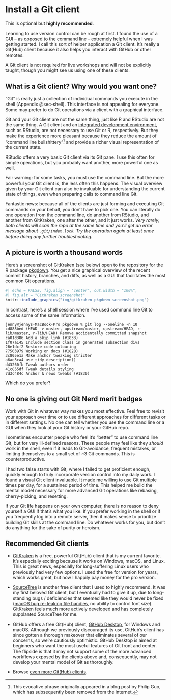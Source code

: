 # Install a Git client {#sec-git-client}

This is optional but **highly recommended**.

Learning to use version control can be rough at first. I found the use of a GUI – as opposed to the command line – extremely helpful when I was getting started. I call this sort of helper application a Git client. It's really a Git(Hub) client because it also helps you interact with GitHub or other remotes.

A Git client is not required for live workshops and will not be explicitly taught, though you might see us using one of these clients.

## What is a Git client? Why would you want one?

"Git" is really just a collection of individual commands you execute in the shell (Appendix @sec-shell). This interface is not appealing for everyone. Some may prefer to do Git operations via a client with a graphical interface.

Git and your Git client are not the same thing, just like R and RStudio are not the same thing. A Git client and an [integrated development environment](https://en.wikipedia.org/wiki/Integrated_development_environment), such as RStudio, are not necessary to use Git or R, respectively. But they make the experience more pleasant because they reduce the amount of "command line bullshittery"[^install-git-client-1] and provide a richer visual representation of the current state.

[^install-git-client-1]: This evocative phrase originally appeared in a blog post by Philip Guo, which has subsequently been removed from the internet.

RStudio offers a very basic Git client via its Git pane. I use this often for simple operations, but you probably want another, more powerful one as well.

Fair warning: for some tasks, you must use the command line. But the more powerful your Git client is, the less often this happens. The visual overview given by your Git client can also be invaluable for understanding the current state of things, even when preparing calls to command line Git.

Fantastic news: because all of the clients are just forming and executing Git commands on your behalf, you don't have to pick one. You can literally do one operation from the command line, do another from RStudio, and another from GitKraken, one after the other, and it just works. *Very rarely, both clients will scan the repo at the same time and you'll get an error message about `.git/index.lock`. Try the operation again at least once before doing any further troubleshooting.*

## A picture is worth a thousand words

Here's a screenshot of GitKraken (see below) open to the repository for the R package [pkgdown](https://pkgdown.r-lib.org). You get a nice graphical overview of the recent commit history, branches, and diffs, as well as a GUI that facilitates the most common Git operations.

```r
#| echo = FALSE, fig.align = "center", out.width = "100%",
#| fig.alt = "GitKraken screenshot"
knitr::include_graphics("img/gitkraken-pkgdown-screenshot.png")
```

In contrast, here's a shell session where I've used command line Git to access some of the same information.

``` console
jenny@jennys-MacBook-Pro pkgdown % git log --oneline -n 10
cd888bed (HEAD -> master, upstream/master, upstream/HEAD, r-lib/master, r-lib/HEAD) Remove accidentally committed snapshot
ca01d386 Add a skip link (#1833)
1f07a145 Include section class in generated subsection divs
26e1dcf2 Restore code colouring
77503979 Working on docs (#1828)
3c805e1a Make anchor tweaking stricter
a6ae3ca4 use_tidy_description()
d43260fb Tweak authors order
41c855df Tweak details styling
7d3c484c Anchor & news tweaks (#1830)
```

Which do you prefer?

## No one is giving out Git Nerd merit badges

Work with Git in whatever way makes you most effective. Feel free to revisit your approach over time or to use different approaches for different tasks or in different settings. No one can tell whether you use the command line or a GUI when they look at your Git history or your GitHub repo.

I sometimes encounter people who feel it's "better" to use command line Git, but for very ill-defined reasons. These people may feel like they *should* work in the shell, even if it leads to Git-avoidance, frequent mistakes, or limiting themselves to a small set of \~3 Git commands. This is counterproductive.

I had two false starts with Git, where I failed to get proficient enough, quickly enough to truly incorporate version control into my daily work. I found a visual Git client invaluable. It made me willing to use Git multiple times per day, for a sustained period of time. This helped me build the mental model necessary for more advanced Git operations like rebasing, cherry-picking, and resetting.

If your Git life happens on your own computer, there is no reason to deny yourself a GUI if that's what you like. If you prefer working in the shell or if you frequently log into a remote server, then it makes sense to prioritize building Git skills at the command line. Do whatever works for you, but don't do anything for the sake of purity or heroism.

## Recommended Git clients

-   [GitKraken](https://www.gitkraken.com) is a free, powerful Git(Hub) client that is my current favorite. It's especially exciting because it works on Windows, macOS, and Linux. This is great news, especially for long-suffering Linux users who previously had very few options. I used the free for version for years, which works great, but now I happily pay money for the pro version.

-   [SourceTree](https://www.sourcetreeapp.com) is another free client that I used to highly recommend. It was my first beloved Git client, but I eventually had to give it up, due to long-standing bugs / deficiencies that seemed like they would never be fixed ([macOS bug re: leaking file handles](http://openradar.appspot.com/radar?id=1387401), no ability to control font size). GitKraken feels much more actively developed and has completely supplanted SourceTree for me.

-   GitHub offers a free Git(Hub) client, [GitHub Desktop](https://desktop.github.com/), for Windows and macOS. Although we previously discouraged its use, GitHub's client has since gotten a thorough makeover that eliminates several of our concerns, so we're cautiously optimistic. GitHub Desktop is aimed at beginners who want the most useful features of Git front and center. The flipside is that it may not support some of the more advanced workflows exposed by the clients above and, consequently, may not develop your mental model of Git as thoroughly.

-   Browse [even more Git(Hub) clients](http://git-scm.com/downloads/guis).

